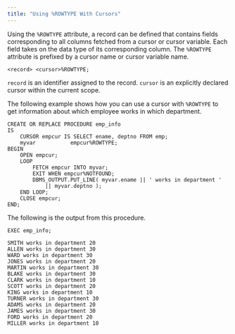 ```yaml
---
title: "Using %ROWTYPE With Cursors"
---
```


<div id="[using]()%_rowtype_with_cursors" class="registered_link"></div>


Using the `%ROWTYPE` attribute, a record can be defined that contains fields corresponding to all columns fetched from a cursor or cursor variable. Each field takes on the data type of its corresponding column. The `%ROWTYPE` attribute is prefixed by a cursor name or cursor variable name.

``` text
<record> <cursor>%ROWTYPE;
```

`record` is an identifier assigned to the record. `cursor` is an explicitly declared cursor within the current scope.

The following example shows how you can use a cursor with `%ROWTYPE` to get information about which employee works in which department.

``` text
CREATE OR REPLACE PROCEDURE emp_info
IS
    CURSOR empcur IS SELECT ename, deptno FROM emp;
    myvar           empcur%ROWTYPE;
BEGIN
    OPEN empcur;
    LOOP
        FETCH empcur INTO myvar;
        EXIT WHEN empcur%NOTFOUND;
        DBMS_OUTPUT.PUT_LINE( myvar.ename || ' works in department '
            || myvar.deptno );
    END LOOP;
    CLOSE empcur;
END;
```

The following is the output from this procedure.

``` text
EXEC emp_info;

SMITH works in department 20
ALLEN works in department 30
WARD works in department 30
JONES works in department 20
MARTIN works in department 30
BLAKE works in department 30
CLARK works in department 10
SCOTT works in department 20
KING works in department 10
TURNER works in department 30
ADAMS works in department 20
JAMES works in department 30
FORD works in department 20
MILLER works in department 10
```
